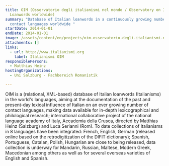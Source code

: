```yaml
---
title: OIM (Osservatorio degli italianismi nel mondo / Observatory on Italian
  Loanwords worldwide)
summary: "Database of Italian loanwords in a continuously growing number of
  contact languages worldwide "
startDate: 2014-01-01
endDate: 2014-01-01
image: /assets/content/en/projects/oim-osservatorio-degli-italianismi-nel-mondo-observatory-italian-loanwords-worldwide/oim_website2.png
attachments: []
links:
  - url: http://www.italianismi.org
    label: Italianismi OIM
responsiblePersons:
  - Matthias Heinz
hostingOrganizations:
  - Uni Salzburg - Fachbereich Romanistik

---
```

OIM is a (relational, XML-based) database of Italian loanwords (Italianisms) in the world's languages, aiming at the documentation of the past and present-day lexical influence of Italian on an ever growing number of contact languages, making data available for in-depth lexicographical and philological research; international collaborative project of the national language academy of Italy, Accademia della Crusca, directed by Matthias Heinz (Salzburg) and Luca Serianni (Rom). To date collections of Italianisms in 8 languages have been integrated: French, English, German (released online based on the retrodigitization of the DIFIT dictionary); Spanish, Portuguese, Catalan, Polish, Hungarian are close to being released, data collection is underway for Mandarin, Russian, Maltese, Modern Greek, Macedonian among others as well as for several overseas varieties of English and Spanish.